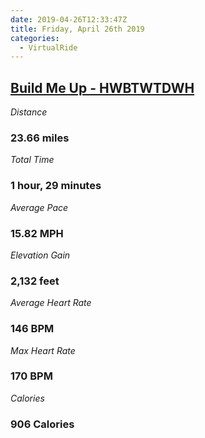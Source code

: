 ```yaml
---
date: 2019-04-26T12:33:47Z
title: Friday, April 26th 2019
categories:
  - VirtualRide
---
```

## [Build Me Up - HWBTWTDWH](https://www.strava.com/activities/2320361776)

_Distance_

### 23.66 miles

_Total Time_

### 1 hour, 29 minutes

_Average Pace_

### 15.82 MPH

_Elevation Gain_

### 2,132 feet

_Average Heart Rate_

### 146 BPM

_Max Heart Rate_

### 170 BPM

_Calories_

### 906 Calories